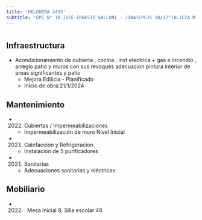 ```yaml
---
title: 'HELGUERA 2435'
subtitle: 'EPC N° 10 JOSE ERNESTO GALLONI - JINA(EPCJS 10/17°)ALICIA M.DE JUSTO) [S] - ESEA EN DANZA RAMICONE CURSO VOCACIONAL DE FOLKLORE N° 18'
---
```


#
## Infraestructura

* Acondicionamiento  de cubierta , cocina , inst electrica + gas e incendio , arreglo patio y  muros con sus revoques                                                                                        adecuacion  pintura interior de areas significantes  y patio 
    + Mejora Edilicia - Planificado 
    + Inicio de obra:21/1/2024 






## Mantenimiento

*  (2022) Cubiertas / Impermeabilizaciones 
    + Impermeabilización de muro Nivel Inicial

*  (2021) Calefaccion y Refrigeracion 
    + Instalación de 5 purificadores

*  (2021) Sanitarias 
    + Adecuaciones sanitarias y eléctricas





## Mobiliario

*  (2022) : Mesa inicial 8, Silla escolar 48 



